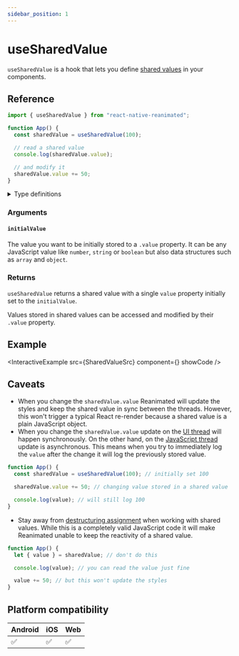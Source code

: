 ```yaml
---
sidebar_position: 1
---
```


# useSharedValue

`useSharedValue` is a hook that lets you define [shared values](/docs/fundamentals/glossary#shared-value) in your components.

## Reference

```javascript
import { useSharedValue } from "react-native-reanimated";

function App() {
  const sharedValue = useSharedValue(100);

  // read a shared value
  console.log(sharedValue.value);

  // and modify it
  sharedValue.value += 50;
}
```

<details>
<summary>Type definitions</summary>

```typescript
type SharedValue<T> = { value: T };

function useSharedValue<T>(initialValue: T): SharedValue<T>;
```

</details>

### Arguments

#### `initialValue`

The value you want to be initially stored to a `.value` property. It can be any JavaScript value like `number`, `string` or `boolean` but also data structures such as `array` and `object`.

### Returns

`useSharedValue` returns a shared value with a single `value` property initially set to the `initialValue`.

Values stored in shared values can be accessed and modified by their `.value` property.

## Example


<InteractiveExample src={SharedValueSrc} component={<SharedValue />} showCode />

## Caveats

- When you change the `sharedValue.value` Reanimated will update the styles and keep the shared value in sync between the threads. However, this won't trigger a typical React re-render because a shared value is a plain JavaScript object.
- When you change the `sharedValue.value` update on the [UI thread](/docs/fundamentals/glossary#ui-thread) will happen synchronously. On the other hand, on the [JavaScript thread](/docs/fundamentals/glossary#javascript-thread) update is asynchronous. This means when you try to immediately log the `value` after the change it will log the previously stored value.

```javascript
function App() {
  const sharedValue = useSharedValue(100); // initially set 100

  sharedValue.value += 50; // changing value stored in a shared value

  console.log(value); // will still log 100
}
```

- Stay away from [destructuring assignment](https://developer.mozilla.org/en-US/docs/Web/JavaScript/Reference/Operators/Destructuring_assignment) when working with shared values. While this is a completely valid JavaScript code it will make Reanimated unable to keep the reactivity of a shared value.

```javascript
function App() {
  let { value } = sharedValue; // don't do this

  console.log(value); // you can read the value just fine

  value += 50; // but this won't update the styles
}
```

## Platform compatibility

<div class="compatibility">

| Android | iOS | Web |
| ------- | --- | --- |
| ✅      | ✅  | ✅  |

</div>
